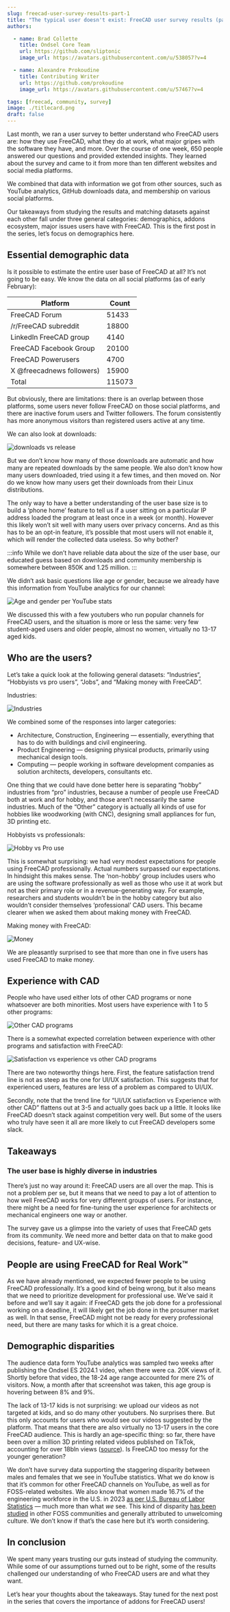 ```yaml
---
slug: freecad-user-survey-results-part-1
title: "The typical user doesn't exist: FreeCAD user survey results (part 1)"
authors:

  - name: Brad Collette
    title: Ondsel Core Team
    url: https://github.com/sliptonic
    image_url: https://avatars.githubusercontent.com/u/538057?v=4

  - name: Alexandre Prokoudine
    title: Contributing Writer
    url: https://github.com/prokoudine
    image_url: https://avatars.githubusercontent.com/u/57467?v=4

tags: [freecad, community, survey]
image: ./titlecard.png
draft: false
---
```


Last month, we ran a user survey to better understand who FreeCAD users are: how they use FreeCAD, what they do at work, what major gripes with the software they have, and more. Over the course of one week, 650 people answered our questions and provided extended insights. They learned about the survey and came to it from more than ten different websites and social media platforms.

We combined that data with information we got from other sources, such as YouTube analytics, GitHub downloads data, and membership on various social platforms.

Our takeaways from studying the results and matching datasets against each other fall under three general categories: demographics, addons ecosystem, major issues users have with FreeCAD. This is the first post in the series, let’s focus on demographics here.

## Essential demographic data

Is it possible to estimate the entire user base of FreeCAD at all? It’s not going to be easy. We know the data on all social platforms (as of early February):

| Platform                  | Count  |
|---------------------------|--------|
| FreeCAD Forum             | 51433  |
| /r/FreeCAD subreddit      | 18800  |
| LinkedIn FreeCAD group    | 4140   |
| FreeCAD Facebook Group    | 20100  |
| FreeCAD Powerusers        | 4700   |
| X @freecadnews followers) | 15900  |
| Total                     | 115073 |
But obviously, there are limitations: there is an overlap between those platforms, some users never follow FreeCAD on those social platforms, and there are inactive forum users and Twitter followers. The forum consistently has more anonymous visitors than registered users active at any time.

We can also look at downloads:

![downloads vs release](downloads-vs-release.webp)

But we don’t know how many of those downloads are automatic and how many are repeated downloads by the same people. We also don’t know how many users downloaded, tried using it a few times, and then moved on. Nor do we know how many users get their downloads from their Linux distributions.

The only way to have a better understanding of the user base size is to build a ‘phone home’ feature to tell us if a user sitting on a particular IP address loaded the program at least once in a week (or month). However this likely won’t sit well with many users over privacy concerns. And as this has to be an opt-in feature, it’s possible that most users will not enable it, which will render the collected data useless. So why bother?

:::info
While we don’t have reliable data about the size of the user base, our educated guess based on downloads and community membership is somewhere between 850K and 1.25 million. 
:::

We didn’t ask basic questions like age or gender, because we already have this information from YouTube analytics for our channel:

![Age and gender per YouTube stats](age-gender.webp)

We discussed this with a few youtubers who run popular channels for FreeCAD users, and the situation is more or less the same: very few student-aged users and older people, almost no women, virtually no 13-17 aged kids.

## Who are the users?

Let’s take a quick look at the following general datasets: “Industries“, “Hobbyists vs pro users”, “Jobs”, and “Making money with FreeCAD”.

Industries:

![Industries](industries.webp)

We combined some of the responses into larger categories:

* Architecture, Construction, Engineering — essentially, everything that has to do with buildings and civil engineering.
* Product Engineering — designing physical products, primarily using mechanical design tools.
* Computing — people working in software development companies as solution architects, developers, consultants etc.

One thing that we could have done better here is separating “hobby” industries from “pro” industries, because a number of people use FreeCAD both at work and for hobby, and those aren’t necessarily the same industries. Much of the “Other” category is actually all kinds of use for hobbies like woodworking (with CNC), designing small appliances for fun, 3D printing etc.

Hobbyists vs professionals:

![Hobby vs Pro use](hobby-vs-pro.webp)

This is somewhat surprising: we had very modest expectations for people using FreeCAD professionally. Actual numbers surpassed our expectations. In hindsight this makes sense. The ‘non-hobby’ group includes users who are using the software professionally as well as those who use it at work but not as their primary role or in a revenue-generating way. For example, researchers and students wouldn’t be in the hobby category but also wouldn’t consider themselves ‘professional’ CAD users. This became clearer when we asked them about making money with FreeCAD.

Making money with FreeCAD:

![Money](money.webp)

We are pleasantly surprised to see that more than one in five users has used FreeCAD to make money.

## Experience with CAD

People who have used either lots of other CAD programs or none whatsoever are both minorities. Most users have experience with 1 to 5 other programs:

![Other CAD programs](other-cad-programs.webp)

There is a somewhat expected correlation between experience with other programs and satisfaction with FreeCAD:

![Satisfaction vs experience vs other CAD programs](satisfaction-vs-experience.webp)

There are two noteworthy things here. First, the feature satisfaction trend line is not as steep as the one for UI/UX satisfaction. This suggests that for experienced users, features are less of a problem as compared to UI/UX.

Secondly, note that the trend line for “UI/UX satisfaction vs Experience with other CAD” flattens out at 3-5 and actually goes back up a little. It looks like FreeCAD doesn’t stack against competition very well. But some of the users who truly have seen it all are more likely to cut FreeCAD developers some slack.

## Takeaways

### The user base is highly diverse in industries

There’s just no way around it: FreeCAD users are all over the map. This is not a problem per se, but it means that we need to pay a lot of attention to how well FreeCAD works for very different groups of users. For instance, there might be a need for fine-tuning the user experience for architects or mechanical engineers one way or another.

The survey gave us a glimpse into the variety of uses that FreeCAD gets from its community. We need more and better data on that to make good decisions, feature- and UX-wise.

## People are using FreeCAD for Real Work™

As we have already mentioned, we expected fewer people to be using FreeCAD professionally. It’s a good kind of being wrong, but it also means that we need to prioritize development for professional use. We’ve said it before and we’ll say it again: if FreeCAD gets the job done for a professional working on a deadline, it will likely get the job done in the prosumer market as well. In that sense, FreeCAD might not be ready for every professional need, but there are many tasks for which it is a great choice.

## Demographic disparities

The audience data form YouTube analytics was sampled two weeks after publishing the Ondsel ES 2024.1 video, when there were ca. 20K views of it. Shortly before that video, the 18-24 age range accounted for mere 2% of visitors. Now, a month after that screenshot was taken, this age group is hovering between 8% and 9%.

The lack of 13-17 kids is not surprising: we upload our videos as not targeted at kids, and so do many other youtubers. No surprises there. But this only accounts for users who would see our videos suggested by the platform. That means that there are also virtually no 13-17 users in the core FreeCAD audience. This is hardly an age-specific thing: so far, there have been over a million 3D printing related videos published on TikTok, accounting for over 18bln views ([source](https://tiktokhashtags.com/hashtag/3dprinting/)). Is FreeCAD too messy for the younger generation?

We don’t have survey data supporting the staggering disparity between males and females that we see in YouTube statistics. What we do know is that it’s common for other FreeCAD channels on YouTube, as well as for FOSS-related websites. We also know that women made 16.7% of the engineering workforce in the U.S. in 2023 [as per U.S. Bureau of Labor Statistics](https://www.bls.gov/cps/cpsaat11.htm) — much more than what _we_ see. This kind of disparity [has been studied](https://www.toptal.com/open-source/is-open-source-open-to-women) in other FOSS communities and generally attributed to unwelcoming culture. We don’t know if that’s the case here but it’s worth considering.

## In conclusion

We spent many years trusting our guts instead of studying the community. While some of our assumptions turned out to be right, some of the results challenged our understanding of who FreeCAD users are and what they want.

Let’s hear your thoughts about the takeaways. Stay tuned for the next post in the series that covers the importance of addons for FreeCAD users!
